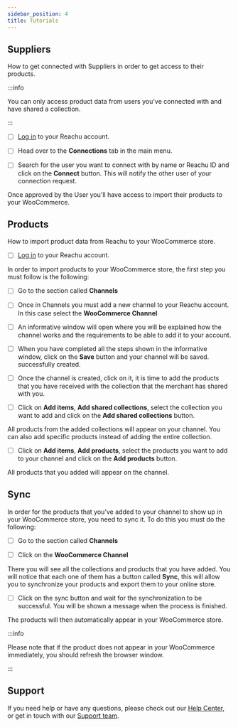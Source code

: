 ```yaml
---
sidebar_position: 4
title: Tutorials
---
```


## Suppliers

How to get connected with Suppliers in order to get access to their products.

:::info

You can only access product data from users you've connected with and have
shared a collection.

:::

- [ ] [Log in](https://dashboard.reachu.io/login) to your Reachu account.

- [ ] Head over to the **Connections** tab in the main menu.

- [ ] Search for the user you want to connect with by name or Reachu ID and
      click on the **Connect** button. This will notify the other user of your
      connection request.

Once approved by the User you'll have access to import their products to your
WooCommerce.

## Products

How to import product data from Reachu to your WooCommerce store.

- [ ] [Log in](https://dashboard.reachu.io/login) to your Reachu account.

In order to import products to your WooCommerce store, the first step you must
follow is the following:

- [ ] Go to the section called **Channels**

- [ ] Once in Channels you must add a new channel to your Reachu account. In
      this case select the **WooCommerce Channel**

- [ ] An informative window will open where you will be explained how the
      channel works and the requirements to be able to add it to your account.

- [ ] When you have completed all the steps shown in the informative window,
      click on the **Save** button and your channel will be saved. successfully
      created.

- [ ] Once the channel is created, click on it, it is time to add the products
      that you have received with the collection that the merchant has shared
      with you.

- [ ] Click on **Add items**, **Add shared collections**, select the collection
      you want to add and click on the **Add shared collections** button.

All products from the added collections will appear on your channel. You can
also add specific products instead of adding the entire collection.

- [ ] Click on **Add items**, **Add products**, select the products you want to
      add to your channel and click on the **Add products** button.

All products that you added will appear on the channel.

## Sync

In order for the products that you've added to your channel to show up in your
WooCommerce store, you need to sync it. To do this you must do the following:

- [ ] Go to the section called **Channels**

- [ ] Click on the **WooCommerce Channel**

There you will see all the collections and products that you have added. You
will notice that each one of them has a button called **Sync**, this will allow
you to synchronize your products and export them to your online store.

- [ ] Click on the sync button and wait for the synchronization to be
      successful. You will be shown a message when the process is finished.

The products will then automatically appear in your WooCommerce store.

:::info

Please note that if the product does not appear in your WooCommerce immediately,
you should refresh the browser window.

:::

## Support

If you need help or have any questions, please check out our
[Help Center](http://support.reachu.io/), or get in touch with our
[Support team](http://support.reachu.io/).
